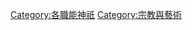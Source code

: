 {{Catnav|頁面分類|艺术}}
{{Catnav|頁面分類|人文學科|艺术}}
{{Catnav|頁面分類|历史|傳說|神话|神祇|各職能神祇}}
{{Catnav|頁面分類|人类社会|社會習俗|民俗學|神话|神祇|各職能神祇}}
{{Catnav|頁面分類|人类社会|生活|文化|宗教|神祇|神话各職能神祇}}
{{Catnav|頁面分類|人类社会|生活|宗教|神祇|神话各職能神祇}}
{{Catnav|頁面分類|人类社会|生活|宗教|神祇|各職能神祇}}
{{Catnav|頁面分類|人类社会|文化|宗教|神话|神祇|各職能神祇}}
{{Catnav|頁面分類|人类社会|文化|宗教|神祇|各職能神祇}}
{{Catnav|頁面分類|人类社会|文化|傳統|神话|神祇|各職能神祇}}
{{Catnav|頁面分類|人类社会|宗教|神话|神祇|各職能神祇}}
{{Catnav|頁面分類|人类社会|宗教|神祇|各職能神祇}}
{{Catnav|頁面分類|人文學科|人类学|民俗學|神话|神祇|各職能神祇}}

[[Category:各職能神祇|Category:各職能神祇]]
[[Category:宗教與藝術|Category:宗教與藝術]]
